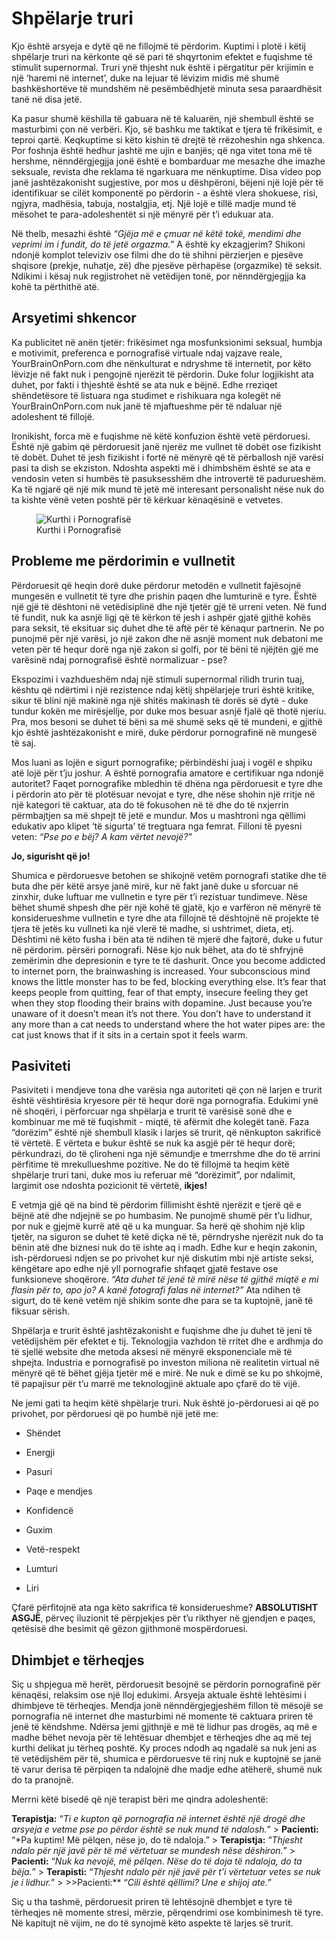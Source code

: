 # Shpëlarje truri

Kjo është arsyeja e dytë që ne fillojmë të përdorim. Kuptimi i plotë i këtij shpëlarje truri na kërkonte që së pari të shqyrtonim efektet e fuqishme të stimulit supernormal. Truri ynë thjesht nuk është i përgatitur për krijimin e një 'haremi në internet', duke na lejuar të lëvizim midis më shumë bashkëshortëve të mundshëm në pesëmbëdhjetë minuta sesa paraardhësit tanë në disa jetë.

Ka pasur shumë këshilla të gabuara në të kaluarën, një shembull është se masturbimi çon në verbëri. Kjo, së bashku me taktikat e tjera të frikësimit, e teproi qartë. Keqkuptime si këto kishin të drejtë të rrëzoheshin nga shkenca. Por foshnja është hedhur jashtë me ujin e banjës; që nga vitet tona më të hershme, nënndërgjegjja jonë është e bombarduar me mesazhe dhe imazhe seksuale, revista dhe reklama të ngarkuara me nënkuptime. Disa video pop janë jashtëzakonisht sugjestive, por mos u dëshpëroni, bëjeni një lojë për të identifikuar se cilët komponentë po përdorin - a është vlera shokuese, risi, ngjyra, madhësia, tabuja, nostalgjia, etj. Një lojë e tillë madje mund të mësohet te para-adoleshentët si një mënyrë për t'i edukuar ata.

Në thelb, mesazhi është *"Gjëja më e çmuar në këtë tokë, mendimi dhe veprimi im i fundit, do të jetë orgazma."* A është ky ekzagjerim? Shikoni ndonjë komplot televiziv ose filmi dhe do të shihni përzierjen e pjesëve shqisore (prekje, nuhatje, zë) dhe pjesëve përhapëse (orgazmike) të seksit. Ndikimi i kësaj nuk regjistrohet në vetëdijen tonë, por nënndërgjegjja ka kohë ta përthithë atë.


## Arsyetimi shkencor

Ka publicitet në anën tjetër: frikësimet nga mosfunksionimi seksual, humbja e motivimit, preferenca e pornografisë virtuale ndaj vajzave reale, YourBrainOnPorn.com dhe nënkulturat e ndryshme të internetit, por këto lëvizje në fakt nuk i pengojnë njerëzit të përdorin. Duke folur logjikisht ata duhet, por fakti i thjeshtë është se ata nuk e bëjnë. Edhe rreziqet shëndetësore të listuara nga studimet e rishikuara nga kolegët në YourBrainOnPorn.com nuk janë të mjaftueshme për të ndaluar një adoleshent të fillojë.

Ironikisht, forca më e fuqishme në këtë konfuzion është vetë përdoruesi. Është një gabim që përdoruesit janë njerëz me vullnet të dobët ose fizikisht të dobët. Duhet të jesh fizikisht i fortë në mënyrë që të përballosh një varësi pasi ta dish se ekziston. Ndoshta aspekti më i dhimbshëm është se ata e vendosin veten si humbës të pasuksesshëm dhe introvertë të padurueshëm. Ka të ngjarë që një mik mund të jetë më interesant personalisht nëse nuk do ta kishte vënë veten poshtë për të kërkuar kënaqësinë e vetvetes.

![Kurthi i Pornografisë](images/trap.png)

## Probleme me përdorimin e vullnetit

Përdoruesit që heqin dorë duke përdorur metodën e vullnetit fajësojnë mungesën e vullnetit të tyre dhe prishin paqen dhe lumturinë e tyre. Është një gjë të dështoni në vetëdisiplinë dhe një tjetër gjë të urreni veten. Në fund të fundit, nuk ka asnjë ligj që të kërkon të jesh i ashpër gjatë gjithë kohës para seksit, të eksituar siç duhet dhe të aftë për të kënaqur partnerin. Ne po punojmë për një varësi, jo një zakon dhe në asnjë moment nuk debatoni me veten për të hequr dorë nga një zakon si golfi, por të bëni të njëjtën gjë me varësinë ndaj pornografisë është normalizuar - pse?

Ekspozimi i vazhdueshëm ndaj një stimuli supernormal rilidh trurin tuaj, kështu që ndërtimi i një rezistence ndaj këtij shpëlarjeje truri është kritike, sikur të blini një makinë nga një shitës makinash të dorës së dytë - duke tundur kokën me mirësjellje, por duke mos besuar asnjë fjalë që thotë njeriu. Pra, mos besoni se duhet të bëni sa më shumë seks që të mundeni, e gjithë kjo është jashtëzakonisht e mirë, duke përdorur pornografinë në mungesë të saj.

Mos luani as lojën e sigurt pornografike; përbindëshi juaj i vogël e shpiku atë lojë për t'ju joshur. A është pornografia amatore e certifikuar nga ndonjë autoritet? Faqet pornografike mbledhin të dhëna nga përdoruesit e tyre dhe i përdorin ato për të plotësuar nevojat e tyre, dhe nëse shohin një rritje në një kategori të caktuar, ata do të fokusohen në të dhe do të nxjerrin përmbajtjen sa më shpejt të jetë e mundur. Mos u mashtroni nga qëllimi edukativ apo klipet ‘të sigurta’ të tregtuara nga femrat. Filloni të pyesni veten: *“Pse po e bëj? A kam vërtet nevojë?”*

**Jo, sigurisht që jo!**

Shumica e përdoruesve betohen se shikojnë vetëm pornografi statike dhe të buta dhe për këtë arsye janë mirë, kur në fakt janë duke u sforcuar në zinxhir, duke luftuar me vullnetin e tyre për t'i rezistuar tundimeve. Nëse bëhet shumë shpesh dhe për një kohë të gjatë, kjo e varfëron në mënyrë të konsiderueshme vullnetin e tyre dhe ata fillojnë të dështojnë në projekte të tjera të jetës ku vullneti ka një vlerë të madhe, si ushtrimet, dieta, etj. Dështimi në këto fusha i bën ata të ndihen të mjerë dhe fajtorë, duke u futur në përdorim. përsëri pornografi. Nëse kjo nuk bëhet, ata do të shfryjnë zemërimin dhe depresionin e tyre te të dashurit.
Once you become addicted to internet porn, the brainwashing is increased. Your subconscious mind knows the little monster has to be fed, blocking everything else. It's fear that keeps people from quitting, fear of that empty, insecure feeling they get when they stop flooding their brains with dopamine. Just because you're unaware of it doesn't mean it's not there. You don't have to understand it any more than a cat needs to understand where the hot water pipes are: the cat just knows that if it sits in a certain spot it feels warm.

## Pasiviteti

Pasiviteti i mendjeve tona dhe varësia nga autoriteti që çon në larjen e trurit është vështirësia kryesore për të hequr dorë nga pornografia. Edukimi ynë në shoqëri, i përforcuar nga shpëlarja e trurit të varësisë sonë dhe e kombinuar me më të fuqishmit - miqtë, të afërmit dhe kolegët tanë. Faza "dorëzim" është një shembull klasik i larjes së trurit, që nënkupton sakrificë të vërtetë. E vërteta e bukur është se nuk ka asgjë për të hequr dorë; përkundrazi, do të çliroheni nga një sëmundje e tmerrshme dhe do të arrini përfitime të mrekullueshme pozitive. Ne do të fillojmë ta heqim këtë shpëlarje truri tani, duke mos iu referuar më "dorëzimit", por ndalimit, largimit ose ndoshta pozicionit të vërtetë, **ikjes!**

E vetmja gjë që na bind të përdorim fillimisht është njerëzit e tjerë që e bëjnë atë dhe ndjejnë se po humbasim. Ne punojmë shumë për t'u lidhur, por nuk e gjejmë kurrë atë që u ka munguar. Sa herë që shohim një klip tjetër, na siguron se duhet të ketë diçka në të, përndryshe njerëzit nuk do ta bënin atë dhe biznesi nuk do të ishte aq i madh. Edhe kur e heqin zakonin, ish-përdoruesi ndjen se po privohet kur një diskutim mbi një artiste seksi, këngëtare apo edhe një yll pornografie shfaqet gjatë festave ose funksioneve shoqërore. *“Ata duhet të jenë të mirë nëse të gjithë miqtë e mi flasin për to, apo jo? A kanë fotografi falas në internet?”* Ata ndihen të sigurt, do të kenë vetëm një shikim sonte dhe para se ta kuptojnë, janë të fiksuar sërish.

Shpëlarja e trurit është jashtëzakonisht e fuqishme dhe ju duhet të jeni të vetëdijshëm për efektet e tij. Teknologjia vazhdon të rritet dhe e ardhmja do të sjellë website dhe metoda aksesi në mënyrë eksponenciale më të shpejta. Industria e pornografisë po investon miliona në realitetin virtual në mënyrë që të bëhet gjëja tjetër më e mirë. Ne nuk e dimë se ku po shkojmë, të papajisur për t'u marrë me teknologjinë aktuale apo çfarë do të vijë.

Ne jemi gati ta heqim këtë shpëlarje truri. Nuk është jo-përdoruesi ai që po privohet, por përdoruesi që po humbë një jetë me:

-   Shëndet

-   Energji

-   Pasuri

-   Paqe e mendjes

-   Konfidencë

-   Guxim

-   Vetë-respekt

-   Lumturi

-   Liri

Çfarë përfitojnë ata nga këto sakrifica të konsiderueshme? **ABSOLUTISHT ASGJË**, përveç iluzionit të përpjekjes për t'u rikthyer në gjendjen e paqes, qetësisë dhe besimit që gëzon gjithmonë mospërdoruesi.

## Dhimbjet e tërheqjes

Siç u shpjegua më herët, përdoruesit besojnë se përdorin pornografinë për kënaqësi, relaksim ose një lloj edukimi. Arsyeja aktuale është lehtësimi i dhimbjeve të tërheqjes. Mendja jonë nënndërgjegjeshëm fillon të mësojë se pornografia në internet dhe masturbimi në momente të caktuara priren të jenë të këndshme. Ndërsa jemi gjithnjë e më të lidhur pas drogës, aq më e madhe bëhet nevoja për të lehtësuar dhembjet e tërheqjes dhe aq më tej kurthi delikat ju tërheq poshtë. Ky proces ndodh aq ngadalë sa nuk jeni as të vetëdijshëm për të, shumica e përdoruesve të rinj nuk e kuptojnë se janë të varur derisa të përpiqen ta ndalojnë dhe madje edhe atëherë, shumë nuk do ta pranojnë.

Merrni këtë bisedë që një terapist bëri me qindra adoleshentë:

**Terapistja:** "*Ti e kupton që pornografia në internet është një drogë dhe arsyeja e vetme pse po përdor është se nuk mund të ndalosh.*"
>
**Pacienti:** “*Pa kuptim! Më pëlqen, nëse jo, do të ndaloja.”
>
**Terapistja:** "*Thjesht ndalo për një javë për të më vërtetuar se mundesh nëse dëshiron.*"
>
**Pacienti:** “*Nuk ka nevojë, më pëlqen. Nëse do të doja të ndaloja, do ta bëja.*”
>
**Terapisti:** "*Thjesht ndalo për një javë për t'i vërtetuar vetes se nuk je i lidhur.*"
>
>>Pacienti:** “*Cili është qëllimi? Une e shijoj ate."*

Siç u tha tashmë, përdoruesit priren të lehtësojnë dhembjet e tyre të tërheqjes në momente stresi, mërzie, përqendrimi ose kombinimesh të tyre. Në kapitujt në vijim, ne do të synojmë këto aspekte të larjes së trurit.
